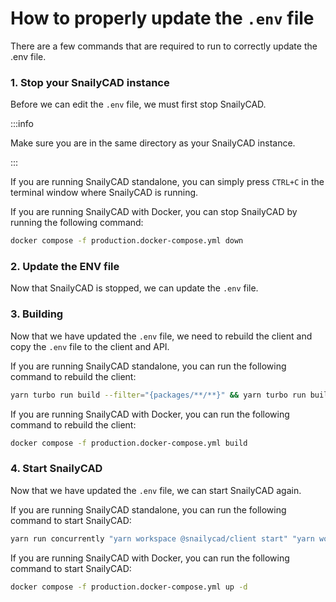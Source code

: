 
# How to properly update the `.env` file

There are a few commands that are required to run to correctly update the .env file.

### 1. Stop your SnailyCAD instance

Before we can edit the `.env` file, we must first stop SnailyCAD.

:::info

Make sure you are in the same directory as your SnailyCAD instance.

:::

<Tabs groupId="installation-method">
  <TabItem value="standalone" label="Standalone" default>

If you are running SnailyCAD standalone, you can simply press `CTRL+C` in the terminal window where SnailyCAD is running.

  </TabItem>
  <TabItem value="docker" label="Docker">

If you are running SnailyCAD with Docker, you can stop SnailyCAD by running the following command:

```bash
docker compose -f production.docker-compose.yml down
```

  </TabItem>
</Tabs>

### 2. Update the ENV file

Now that SnailyCAD is stopped, we can update the `.env` file.

### 3. Building

Now that we have updated the `.env` file, we need to rebuild the client and copy the `.env` file to the client and API.

<Tabs groupId="installation-method">
  <TabItem value="standalone" label="Standalone" default>

If you are running SnailyCAD standalone, you can run the following command to rebuild the client:

```bash
yarn turbo run build --filter="{packages/**/**}" && yarn turbo run build --filter="{apps/**/**}"
```

  </TabItem>
  <TabItem value="docker" label="Docker">

If you are running SnailyCAD with Docker, you can run the following command to rebuild the client:

```bash
docker compose -f production.docker-compose.yml build
```

  </TabItem>
</Tabs>

### 4. Start SnailyCAD

Now that we have updated the `.env` file, we can start SnailyCAD again.

<Tabs groupId="installation-method">
  <TabItem value="standalone" label="Standalone" default>
If you are running SnailyCAD standalone, you can run the following command to start SnailyCAD:

```bash
yarn run concurrently "yarn workspace @snailycad/client start" "yarn workspace @snailycad/api generate && yarn workspace @snailycad/api start"
```

  </TabItem>
  <TabItem value="docker" label="Docker">
If you are running SnailyCAD with Docker, you can run the following command to start SnailyCAD:

```bash
docker compose -f production.docker-compose.yml up -d
```

  </TabItem>
</Tabs>
